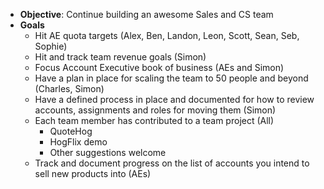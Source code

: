- **Objective**: Continue building an awesome Sales and CS team
- **Goals**
  - Hit AE quota targets (Alex, Ben, Landon, Leon, Scott, Sean, Seb, Sophie)
  - Hit and track team revenue goals (Simon)
  - Focus Account Executive book of business (AEs and Simon)
  - Have a plan in place for scaling the team to 50 people and beyond (Charles, Simon)
  - Have a defined process in place and documented for how to review accounts, assignments and roles for moving them (Simon)
  - Each team member has contributed to a team project (All)
    - QuoteHog
    - HogFlix demo
    - Other suggestions welcome
  - Track and document progress on the list of accounts you intend to sell new products into (AEs)